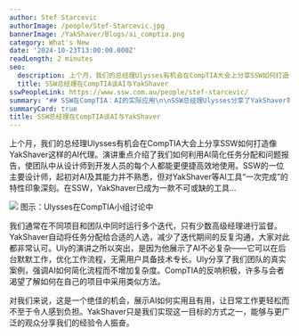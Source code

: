 ```yaml
---
author: Stef Starcevic
authorImage: /people/Stef-Starcevic.jpg
bannerImage: /YakShaver/Blogs/ai_comptia.png
category: What's New
date: '2024-10-23T13:00:00.000Z'
readLength: 2 minutes
seo:
  description: 上个月，我们的总经理Ulysses有机会在CompTIA大会上分享SSW如何打造像YakShaver这样的AI代理。
  title: SSW总经理在CompTIA谈AI与YakShaver
sswPeopleLink: https://www.ssw.com.au/people/stef-starcevic/
summary: "## SSW在CompTIA：AI的实际应用\n\nSSW总经理Ulysses分享了YakShaver等工具如何利用AI简化任务分配和问题报告。\n\n***\n\n### 人人都能轻松使用的AI\n\n即使是非技术团队成员，如设计师，也觉得YakShaver直观易用，真正实现了一次完成。\n\n***\n\n## 更智能的迭代管理\n\nYakShaver自动将任务分配给合适人员，减少人工协调，提升迭代效率。\n\n***\n\n## 实实在在的成果，而非炒作\n\nUlysses展示了AI改善工作流程的真实案例，强调无须增加复杂度，这一信息赢得了听众共鸣。\n"
summaryCard: true
title: SSW总经理在CompTIA谈AI与YakShaver
---
```

上个月，我们的总经理Ulysses有机会在CompTIA大会上分享SSW如何打造像YakShaver这样的AI代理。演讲重点介绍了我们如何利用AI简化任务分配和问题报告，使团队中从设计师到开发人员的每个人都能更便捷高效地使用。SSW的一位主要设计师，起初对AI及其能力并不熟悉，但对YakShaver等AI工具“一次完成”的特性印象深刻。在SSW，YakShaver已成为一款不可或缺的工具...

![](/YakShaver/Blogs/ai_comptia.png)
图示：Ulysses在CompTIA小组讨论中

我们通常在不同项目和团队中同时运行多个迭代，只有少数高级经理进行监督。YakShaver自动将任务分配给合适的人选，减少了迭代期间的反复沟通，大家对此都非常认可。Uly的演讲之所以突出，是因为他展示了AI不必复杂——它可以在后台默默工作，优化工作流程，无需用户具备技术专长。Uly分享了我们团队的真实案例，强调AI如何简化流程而不增加复杂度。CompTIA的反响积极，许多与会者渴望了解如何在自己的项目中采用类似方法。

对我们来说，这是一个绝佳的机会，展示AI如何实用且有用，让日常工作更轻松而不至于令人感到负担。YakShaver只是我们实现这一目标的方式之一，能够与更广泛的观众分享我们的经验令人振奋。